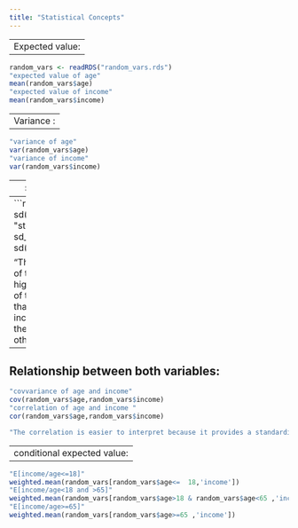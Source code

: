 ```yaml
---
title: "Statistical Concepts"
---
```


---
Expected value:
---

```r
random_vars <- readRDS("random_vars.rds")
"expected value of age"
mean(random_vars$age)
"expected value of income"
mean(random_vars$income)
```

---
Variance :
---

```r
"variance of age"
var(random_vars$age)
"variance of income"
var(random_vars$income)

```

---
Standard deviation:
---
```r
"std of age"
sd(random_vars$age)
"std of income"
sd_income <- sd(random_vars$income)

"The standard deviation of the income is a lot higher than the deviation of the age. This means that the samples of the income are more far to the mean and to each other. "
```

---
Relationship between both variables:
---
```r
"covvariance of age and income"
cov(random_vars$age,random_vars$income)
"correlation of age and income "
cor(random_vars$age,random_vars$income)

"The correlation is easier to interpret because it provides a standardized scale. it is dimensionless."
```

---
conditional expected value:
---
```r
"E[income/age<=18]"
weighted.mean(random_vars[random_vars$age<=  18,'income'])
"E[income/age<18 and >65]"
weighted.mean(random_vars[random_vars$age>18 & random_vars$age<65 ,'income'])
"E[income/age>=65]"
weighted.mean(random_vars[random_vars$age>=65 ,'income'])

```

